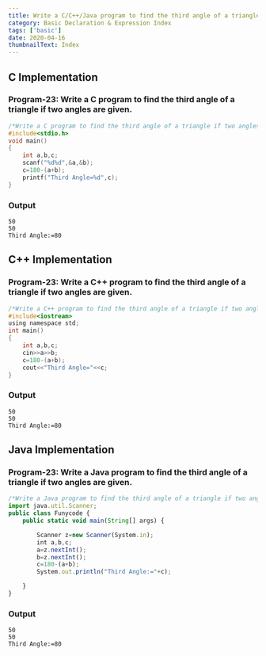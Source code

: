 ```yaml
---
title: Write a C/C++/Java program to find the third angle of a triangle if two angles are given.
category: Basic Declaration & Expression Index
tags: ['basic']
date: 2020-04-16
thumbnailText: Index
---
```


## C Implementation
### Program-23: Write a C program to find the third angle of a triangle if two angles are given.
```c
/*Write a C program to find the third angle of a triangle if two angles are given.*/
#include<stdio.h>
void main()
{
    int a,b,c;
    scanf("%d%d",&a,&b);
    c=180-(a+b);
    printf("Third Angle=%d",c);
}
```
### Output
```
50
50
Third Angle:=80
```

## C++ Implementation
### Program-23: Write a C++ program to find the third angle of a triangle if two angles are given.
```c
/*Write a C++ program to find the third angle of a triangle if two angles are given.*/
#include<iostream>
using namespace std;
int main()
{
    int a,b,c;
    cin>>a>>b;
    c=180-(a+b);
    cout<<"Third Angle="<<c;
}
```
### Output
```
50
50
Third Angle:=80
```

## Java Implementation
### Program-23: Write a Java program to find the third angle of a triangle if two angles are given.
```js
/*Write a Java program to find the third angle of a triangle if two angles are given.*/
import java.util.Scanner;
public class Funycode {
    public static void main(String[] args) {

        Scanner z=new Scanner(System.in);
        int a,b,c;
        a=z.nextInt();
        b=z.nextInt();
        c=180-(a+b);
        System.out.println("Third Angle:="+c);

    }
}
```
### Output
```
50
50
Third Angle:=80
```

